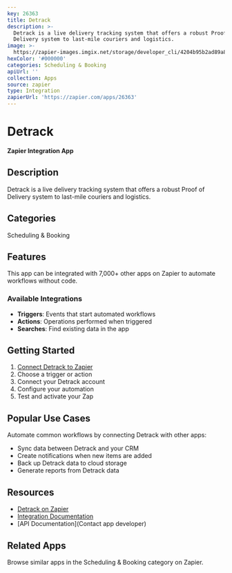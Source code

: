 ```yaml
---
key: 26363
title: Detrack
description: >-
  Detrack is a live delivery tracking system that offers a robust Proof of
  Delivery system to last-mile couriers and logistics.
image: >-
  https://zapier-images.imgix.net/storage/developer_cli/4204b95b2ad89a822b9c2812b9958212_2.png?auto=format%2Ccompress&ixlib=python-3.0.0&q=50
hexColor: '#000000'
categories: Scheduling & Booking
apiUrl: ''
collection: Apps
source: zapier
type: Integration
zapierUrl: 'https://zapier.com/apps/26363'
---
```

# Detrack

**Zapier Integration App**

## Description

Detrack is a live delivery tracking system that offers a robust Proof of Delivery system to last-mile couriers and logistics.

## Categories

Scheduling & Booking

## Features

This app can be integrated with 7,000+ other apps on Zapier to automate workflows without code.

### Available Integrations

- **Triggers**: Events that start automated workflows
- **Actions**: Operations performed when triggered
- **Searches**: Find existing data in the app

## Getting Started

1. [Connect Detrack to Zapier](https://zapier.com/apps/26363)
2. Choose a trigger or action
3. Connect your Detrack account
4. Configure your automation
5. Test and activate your Zap

## Popular Use Cases

Automate common workflows by connecting Detrack with other apps:

- Sync data between Detrack and your CRM
- Create notifications when new items are added
- Back up Detrack data to cloud storage
- Generate reports from Detrack data

## Resources

- [Detrack on Zapier](https://zapier.com/apps/26363)
- [Integration Documentation](https://zapier.com/apps/26363/integrations)
- [API Documentation](Contact app developer)

## Related Apps

Browse similar apps in the Scheduling & Booking category on Zapier.
